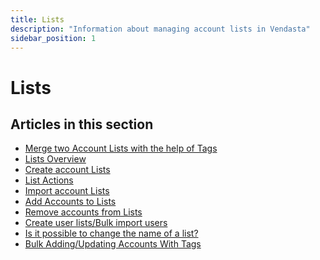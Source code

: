 ```yaml
---
title: Lists
description: "Information about managing account lists in Vendasta"
sidebar_position: 1
---
```


# Lists

## Articles in this section

- [Merge two Account Lists with the help of Tags](./merge-two-account-lists-with-tags.mdx)
- [Lists Overview](./lists-overview.mdx)
- [Create account Lists](./create-account-lists.mdx)
- [List Actions](./list-actions.mdx)
- [Import account Lists](./import-account-lists.mdx)
- [Add Accounts to Lists](./add-accounts-to-lists.mdx)
- [Remove accounts from Lists](./remove-accounts-from-lists.mdx)
- [Create user lists/Bulk import users](./create-user-lists-bulk-import-users.mdx)
- [Is it possible to change the name of a list?](./is-it-possible-to-change-the-name-of-a-list.mdx)
- [Bulk Adding/Updating Accounts With Tags](./bulk-adding-updating-accounts-with-tags.mdx)